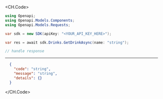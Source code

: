 
<CH.Code>
```csharp GetDrink.cs
using Openapi;
using Openapi.Models.Components;
using Openapi.Models.Requests;

var sdk = new SDK(apiKey: "<YOUR_API_KEY_HERE>");

var res = await sdk.Drinks.GetDrinkAsync(name: "string");

// handle response
```
---

```json Example Response
  {
    "code": "string",
    "message": "string",
    "details": {}
  }
```
</CH.Code>
